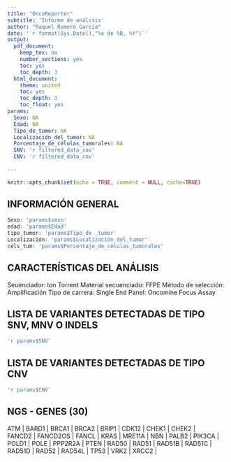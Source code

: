 ---
title: "OncoReporter"
subtitle: 'Informe de análisis'
author: "Raquel Romero Garcia"
date: '`r format(Sys.Date(),"%e de %B, %Y")`' 
output:
  pdf_document:
    keep_tex: no
    number_sections: yes
    toc: yes
    toc_depth: 3
  html_document:
    theme: united
    toc: yes
    toc_depth: 3
    toc_float: yes
params:
  Sexo: NA
  Edad: NA
  Tipo_de_tumor: NA
  Localización_del_tumor: NA
  Porcentaje_de_células_tumorales: NA
  SNV: 'r filtered_data_snv'
  CNV: 'r filtered_data_cnv'
  
---

```{r setup, include=FALSE}
knitr::opts_chunk$set(echo = TRUE, comment = NULL, cache=TRUE)
```

## INFORMACIÓN GENERAL

```{r}
Sexo: 'params$sexo' 
edad: 'params$Edad'
tipo_tumor: 'params$Tipo_de _tumor'
Localización: 'params$Localización_del_tumor'
céls_tum: 'params$Porcentaje_de_células_tumorales'
```

## CARACTERÍSTICAS DEL ANÁLISIS

Seuenciador: Ion Torrent
Material secuenciado: FFPE
Método de selección: Amplificación
Tipo de carrera: Single End
Panel: Oncomine Focus Assay

## LISTA DE VARIANTES DETECTADAS DE TIPO SNV, MNV O INDELS
```{r}
'r params$SNV'
```


## LISTA DE VARIANTES DETECTADAS DE TIPO CNV
```{r}
'r params$CNV'
```


## NGS - GENES (30)

| ATM | BARD1 | BRCA1 | BRCA2 | BRIP1 | CDK12 | CHEK1 | CHEK2 |
| FANCD2 | FANCD2OS | FANCL | KRAS | MRE11A | NBN | PALB2 | PIK3CA |
| POLD1 | POLE | PPP2R2A | PTEN | RAD50 | RAD51 | RAD51B | RAD51C |
| RAD51D | RAD52 | RAD54L | TP53 | VRK2 | XRCC2 |




